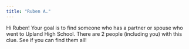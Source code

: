 ```yaml
---
title: "Ruben A."
---
```


Hi Ruben! Your goal is to find someone who has a partner or spouse who went to Upland High School. There are 2 people (including you) with this clue. See if you can find them all!
